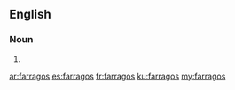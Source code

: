 ==English==

===Noun===
{{head|en|noun plural form}}

# {{plural of|farrago|lang=en}}

[[ar:farragos]]
[[es:farragos]]
[[fr:farragos]]
[[ku:farragos]]
[[my:farragos]]